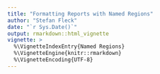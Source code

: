 ```yaml
---
title: "Formatting Reports with Named Regions"
author: "Stefan Fleck"
date: "`r Sys.Date()`"
output: rmarkdown::html_vignette
vignette: >
  %\VignetteIndexEntry{Named Regions}
  %\VignetteEngine{knitr::rmarkdown}
  %\VignetteEncoding{UTF-8}
---
```



